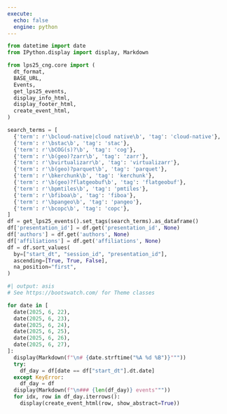 ```yaml
---
execute:
  echo: false
  engine: python
---
```


```python
from datetime import date
from IPython.display import display, Markdown

from lps25_cng.core import (
  dt_format,
  BASE_URL,
  Events,
  get_lps25_events,
  display_info_html,
  display_footer_html,
  create_event_html,
)
```


```python
search_terms = [
  {'term': r'\bcloud-native|cloud native\b', 'tag': 'cloud-native'},
  {'term': r'\bstac\b', 'tag': 'stac'},
  {'term': r'\bCOG(s)?\b', 'tag': 'cog'},
  {'term': r'\b(geo)?zarr\b', 'tag': 'zarr'},
  {'term': r'\bvirtualizarr\b', 'tag': 'virtualizarr'},
  {'term': r'\b(geo)?parquet\b', 'tag': 'parquet'},
  {'term': r'\bkerchunk\b', 'tag': 'kerchunk'},
  {'term': r'\b(geo)?flatgeobuf\b', 'tag': 'flatgeobuf'},
  {'term': r'\bpmtiles\b', 'tag': 'pmtiles'},
  {'term': r'\bfiboa\b', 'tag': 'fiboa'},
  {'term': r'\bpangeo\b', 'tag': 'pangeo'},
  {'term': r'\bcopc\b', 'tag': 'copc'},
]
df = get_lps25_events().set_tags(search_terms).as_dataframe()
df['presentation_id'] = df.get('presentation_id', None)
df['authors'] = df.get('authors', None)
df['affiliations'] = df.get('affiliations', None)
df = df.sort_values(
  by=["start_dt", "session_id", "presentation_id"],
  ascending=[True, True, False],
  na_position="first",
)
```

```python
#| output: asis
# See https://bootswatch.com/ for Theme classes

for date in [
  date(2025, 6, 22),
  date(2025, 6, 23),
  date(2025, 6, 24),
  date(2025, 6, 25),
  date(2025, 6, 26),
  date(2025, 6, 27),
]:
  display(Markdown(f"\n# {date.strftime("%A %d %B")}"""))
  try:
    df_day = df[date == df["start_dt"].dt.date]
  except KeyError:
    df_day = df
  display(Markdown(f"\n### {len(df_day)} events"""))
  for idx, row in df_day.iterrows():
    display(create_event_html(row, show_abstract=True))
```
